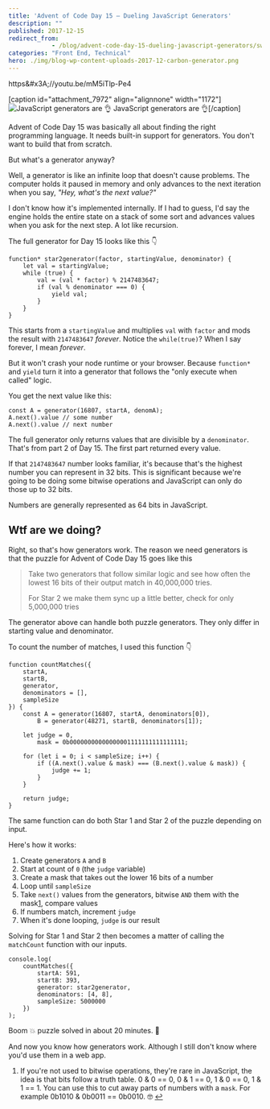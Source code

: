 ```yaml
---
title: 'Advent of Code Day 15 – Dueling JavaScript Generators'
description: ""
published: 2017-12-15
redirect_from: 
            - /blog/advent-code-day-15-dueling-javascript-generators/swizec/7973
categories: "Front End, Technical"
hero: ./img/blog-wp-content-uploads-2017-12-carbon-generator.png
---
```

https&amp;#x3A;//youtu.be/mM5iTlp-Pe4



\[caption id=&quot;attachment_7972&quot; align=&quot;alignnone&quot; width=&quot;1172&quot;]![JavaScript generators are 👌](./img/blog-wp-content-uploads-2017-12-carbon-generator.png) JavaScript generators are 👌\[/caption]



Advent of Code Day 15 was basically all about finding the right programming language. It needs built-in support for generators. You don&#x27;t want to build that from scratch.



But what&#x27;s a generator anyway?



Well, a generator is like an infinite loop that doesn&#x27;t cause problems. The computer holds it paused in memory and only advances to the next iteration when you say, _&quot;Hey, what&#x27;s the next value?&quot;_



I don&#x27;t know how it&#x27;s implemented internally. If I had to guess, I&#x27;d say the engine holds the entire state on a stack of some sort and advances values when you ask for the next step. A lot like recursion.



The full generator for Day 15 looks like this 👇



```
function* star2generator(factor, startingValue, denominator) {
    let val = startingValue;
    while (true) {
        val = (val * factor) % 2147483647;
        if (val % denominator === 0) {
            yield val;
        }
    }
}
```



This starts from a `startingValue` and multiplies `val` with `factor` and mods the result with `2147483647` _forever_. Notice the `while(true)`? When I say forever, I mean _forever_.



But it won&#x27;t crash your node runtime or your browser. Because `function*` and `yield` turn it into a generator that follows the &quot;only execute when called&quot; logic.



You get the next value like this:



```
const A = generator(16807, startA, denomA);
A.next().value // some number
A.next().value // next number
```



The full generator only returns values that are divisible by a `denominator`. That&#x27;s from part 2 of Day 15. The first part returned every value.



If that `2147483647` number looks familiar, it&#x27;s because that&#x27;s the highest number you can represent in 32 bits. This is significant because we&#x27;re going to be doing some bitwise operations and JavaScript can only do those up to 32 bits.



Numbers are generally represented as 64 bits in JavaScript.



## Wtf are we doing?



Right, so that&#x27;s how generators work. The reason we need generators is that the puzzle for Advent of Code Day 15 goes like this



> Take two generators that follow similar logic and see how often the lowest 16 bits of their output match in 40,000,000 tries.
>
>
>
> For Star 2 we make them sync up a little better, check for only 5,000,000 tries



The generator above can handle both puzzle generators. They only differ in starting value and denominator.



To count the number of matches, I used this function 👇



```
function countMatches({
    startA,
    startB,
    generator,
    denominators = [],
    sampleSize
}) {
    const A = generator(16807, startA, denominators[0]),
        B = generator(48271, startB, denominators[1]);

    let judge = 0,
        mask = 0b00000000000000001111111111111111;

    for (let i = 0; i < sampleSize; i++) {
        if ((A.next().value & mask) === (B.next().value & mask)) {
            judge += 1;
        }
    }

    return judge;
}
```



The same function can do both Star 1 and Star 2 of the puzzle depending on input.



Here&#x27;s how it works:



1. Create generators `A` and `B`
2. Start at count of `0` (the `judge` variable)
3. Create a mask that takes out the lower 16 bits of a number
4. Loop until `sampleSize`
5. Take `next()` values from the generators, bitwise `AND` them with the mask[1](#fn1), compare values
6. If numbers match, increment `judge`
7. When it&#x27;s done looping, `judge` is our result



Solving for Star 1 and Star 2 then becomes a matter of calling the `matchCount` function with our inputs.



```
console.log(
    countMatches({
        startA: 591,
        startB: 393,
        generator: star2generator,
        denominators: [4, 8],
        sampleSize: 5000000
    })
);
```



Boom 💥 puzzle solved in about 20 minutes. 🤙



And now you know how generators work. Although I still don&#x27;t know where you&#x27;d use them in a web app.



1. If you&#x27;re not used to bitwise operations, they&#x27;re rare in JavaScript, the idea is that bits follow a truth table. 0 &amp; 0 == 0, 0 &amp; 1 == 0, 1 &amp; 0 == 0, 1 &amp; 1 == 1. You can use this to cut away parts of numbers with a `mask`. For example 0b1010 &amp; 0b0011 == 0b0010. 🤓 [↩](#ffn1)